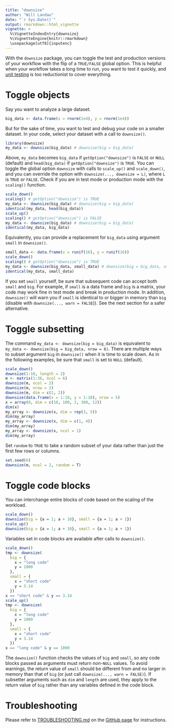 ```yaml
---
title: "downsize"
author: "Will Landau"
date: "`r Sys.Date()`"
output: rmarkdown::html_vignette
vignette: >
  %\VignetteIndexEntry{downsize}
  %\VignetteEngine{knitr::rmarkdown}
  \usepackage[utf8]{inputenc}
---
```


With the `downsize` package, you can toggle the test and production versions of your workflow with the flip of a `TRUE/FALSE` global option. This is helpful when your workflow takes a long time to run, you want to test it quickly, and [unit testing](http://kbroman.org/pkg_primer/pages/tests.html) is too reductionist to cover everything.

# Toggle objects

Say you want to analyze a large dataset.

```r
big_data <- data.frame(x = rnorm(1e4), y = rnorm(1e4))
```

But for the sake of time, you want to test and debug your code on a smaller dataset. In your code, select your dataset with a call to `downsize()`.

```r
library(downsize)
my_data <- downsize(big_data) # downsize(big = big_data)
```

Above, `my_data` becomes `big_data` if `getOption("downsize")` is `FALSE` or `NULL` (default) and `head(big_data)` if `getOption("downsize")` is `TRUE`. 
You can toggle the global option `downsize` with calls to `scale_up()` and `scale_down()`, and you can override the option with `downsize(..., downsize = L)`, where `L` is `TRUE` or `FALSE`. Check if you are in test mode or production mode with the `scaling()` function.

```r
scale_down()
scaling() # getOption("downsize") is TRUE
my_data <- downsize(big_data) # downsize(big = big_data)
identical(my_data, head(big_data))
scale_up()
scaling() # getOption("downsize") is FALSE
my_data <- downsize(big_data) # downsize(big = big_data)
identical(my_data, big_data)
```

Equivalently, you can provide a replacement for `big_data` using argument `small` in `downsize()`.

```r
small_data <- data.frame(x = runif(16), y = runif(16))
scale_down()
scaling() # getOption("downsize") is TRUE
my_data <- downsize(big_data, small_data) # downsize(big = big_data, small = small_data)
identical(my_data, small_data)
```

If you set `small` yourself, be sure that subsequent code can accept both `small` and `big`. For example, if `small` is a data frame and `big` is a matrix, your code may work fine in test mode and break in production mode. In addition, `downsize()` will warn you if `small` is identical to or bigger in memory than `big` (disable with `downsize(..., warn = FALSE`)). See the next section for a safer alternative.

# Toggle subsetting

The command `my_data <- downsize(big = big_data)` is equivalent to `my_data <- downsize(big = big_data, nrow = 6)`. There are multiple ways to subset argument `big` in `downsize()` when it is time to scale down. As in the following examples, be sure that `small` is set to `NULL` (default).

```r
scale_down()
downsize(1:10, length = 2)
m <- matrix(1:36, ncol = 6)
downsize(m, ncol = 2)
downsize(m, nrow = 2)
downsize(m, dim = c(2, 2))
downsize(data.frame(x = 1:10, y = 1:10), nrow = 5)
x = array(0, dim = c(10, 100, 2, 300, 12))
dim(x)
my_array <- downsize(x, dim = rep(3, 5))
dim(my_array)
my_array <- downsize(x, dim = c(1, 4))
dim(my_array)
my_array <- downsize(x, ncol = 1)
dim(my_array)
```

Set `random` to `TRUE` to take a random subset of your data rather than just the first few rows or columns.

```r
set.seed(6)
downsize(m, ncol = 2, random = T)
```

# Toggle code blocks

You can interchange entire blocks of code based on the scaling of the workload.

```r
scale_down()
downsize(big = {a = 1; a + 10}, small = {a = 1; a + 1})
scale_up()
downsize(big = {a = 1; a + 10}, small = {a = 1; a + 1})
```

Variables set in code blocks are available after calls to `downsize()`.

```r
scale_down()
tmp <- downsize(
  big = {
    x = "long code"
    y = 1000
  }, 
  small = {
    x = "short code"
    y = 3.14
  })
x == "short code" & y == 3.14
scale_up()
tmp <- downsize(
  big = {
    x = "long code"
    y = 1000
  }, 
  small = {
    x = "short code"
    y = 3.14
  })
x == "long code" & y == 1000
```

The `downsize()` function checks the values of `big` and `small`, so any  code blocks passed as arguments must return non-`NULL` values. To avoid warnings, the return value of `small` should be different from and no larger in memory than that of `big` (or just call `downsize(..., warn = FALSE)`). If subsetter arguments such as `dim` and `length` are used, they apply to the return value of `big` rather than any variables defined in the code block.

# Troubleshooting

Please refer to [TROUBLESHOOTING.md](https://github.com/wlandau/downsize/blob/master/TROUBLESHOOTING.md) on the [GitHub page](https://github.com/wlandau/downsize) for instructions.
